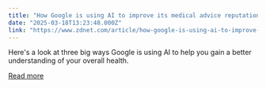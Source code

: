 ```yaml
---
title: "How Google is using AI to improve its medical advice reputation"
date: "2025-03-18T13:23:48.000Z"
link: "https://www.zdnet.com/article/how-google-is-using-ai-to-improve-its-medical-advice-reputation/"
---
```


Here's a look at three big ways Google is using AI to help you gain a better understanding of your overall health.

[Read more](https://www.zdnet.com/article/how-google-is-using-ai-to-improve-its-medical-advice-reputation/)
